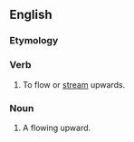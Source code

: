 ==English==

===Etymology===
{{prefix|en|up|flow}}

===Verb===
{{en-verb}}

# {{lb|en|intransitive|obsolete}} To flow or [[stream]] upwards.
#: {{rfquotek|en|Robert Southey}}

===Noun===
{{en-noun}}

# A flowing upward.